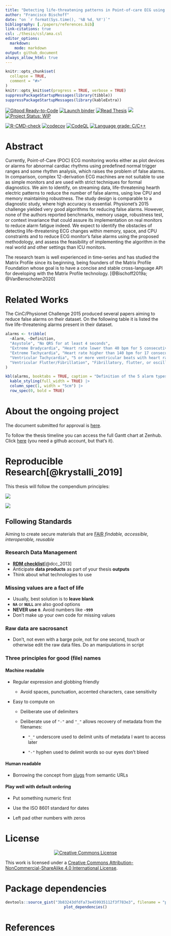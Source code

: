```yaml
---
title: "Detecting life-threatening patterns in Point-of-care ECG using efficient memory and processor power."
author: "Francisco Bischoff"
date: "on `r format(Sys.time(), '%B %d, %Y')`"
bibliography: [./papers/references.bib]
link-citations: true
csl: ./thesis/csl/ama.csl
editor_options:
  markdown:
    mode: markdown
output: github_document
always_allow_html: true
---
```


<!-- README.md is generated from README.Rmd. Please edit that file -->

```r
knitr::opts_chunk$set(
  collapse = TRUE,
  comment = "#>"
)
knitr::opts_knit$set(progress = TRUE, verbose = TRUE)
suppressPackageStartupMessages(library(tibble))
suppressPackageStartupMessages(library(kableExtra))
```

<!-- badges: start -->

[![Gitpod Ready-to-Code](https://img.shields.io/badge/Gitpod-Ready--to--Code-blue?logo=gitpod)](https://gitpod.io/#https://github.com/franzbischoff/false.alarm/tree/develop) [![Launch binder](https://mybinder.org/badge_logo.svg)](https://mybinder.org/v2/gh/franzbischoff/false.alarm/master?urlpath=rstudio)
[![Read Thesis](https://img.shields.io/badge/read-thesis__down-brightgreen)](https://franzbischoff.github.io/false.alarm/)
[![](https://zenodo.org/badge/261530912.svg)](https://zenodo.org/badge/latestdoi/261530912)
[![Project Status: WIP](https://www.repostatus.org/badges/latest/wip.svg)](https://www.repostatus.org/#wip)


[![R-CMD-check](https://github.com/franzbischoff/false.alarm/actions/workflows/R-CMD-check.yaml/badge.svg)](https://github.com/franzbischoff/false.alarm/actions/workflows/R-CMD-check.yaml)
[![codecov](https://codecov.io/gh/franzbischoff/false.alarm/branch/develop/graph/badge.svg?token=w7AmbwhNvn)](https://codecov.io/gh/franzbischoff/false.alarm)
[![CodeQL](https://github.com/franzbischoff/false.alarm/actions/workflows/codeql-analysis.yaml/badge.svg?branch=master)](https://github.com/github/codeql-action/)
[![Language grade: C/C++](https://img.shields.io/lgtm/grade/cpp/g/franzbischoff/false.alarm.svg?logo=lgtm&logoWidth=18)](https://lgtm.com/projects/g/franzbischoff/false.alarm/context:cpp)


<!-- badges: end -->

# Abstract

Currently, Point-of-Care (POC) ECG monitoring works either as plot devices or alarms for abnormal cardiac rhythms using
predefined normal trigger ranges and some rhythm analysis, which raises the problem of false alarms. In comparison,
complex 12-derivation ECG machines are not suitable to use as simple monitors and are used with strict techniques for
formal diagnostics. We aim to identify, on streaming data, life-threatening hearth electric patterns to reduce the
number of false alarms, using low CPU and memory maintaining robustness. The study design is comparable to a diagnostic
study, where high accuracy is essential. Physionet's 2015 challenge yielded very good algorithms for reducing false
alarms. However, none of the authors reported benchmarks, memory usage, robustness test, or context invariance that
could assure its implementation on real monitors to reduce alarm fatigue indeed. We expect to identify the obstacles of
detecting life-threatening ECG changes within memory, space, and CPU constraints and to reduce ECG monitor's false
alarms using the proposed methodology, and assess the feasibility of implementing the algorithm in the real world and
other settings than ICU monitors.

The research team is well experienced in time-series and has studied the Matrix Profile since its beginning, being
founders of the Matrix Profile Foundation whose goal is to have a concise and stable cross-language API for developing
with the Matrix Profile technology. [@Bischoff2019a; @VanBenschoten2020]

# Related Works

The CinC/Physionet Challenge 2015 produced several papers aiming to reduce false alarms on their dataset. On the
following table it is listed the five life-threatening alarms present in their dataset.

```r
alarms <- tribble(
  ~Alarm, ~Definition,
  "Asystole", "No QRS for at least 4 seconds",
  "Extreme Bradycardia", "Heart rate lower than 40 bpm for 5 consecutive beats",
  "Extreme Tachycardia", "Heart rate higher than 140 bpm for 17 consecutive beats",
  "Ventricular Tachycardia", "5 or more ventricular beats with heart rate higher than 100 bpm",
  "Ventricular Flutter/Fibrillation", "Fibrillatory, flutter, or oscillatory waveform for at least 4 seconds"
)

kbl(alarms, booktabs = TRUE, caption = "Definition of the 5 alarm types used in CinC/Physionet Challenge 2015 challenge.", align = "ll") |>
  kable_styling(full_width = TRUE) |>
  column_spec(1, width = "5cm") |>
  row_spec(0, bold = TRUE)
```

# About the ongoing project

The document submitted for approval is
[here](https://github.com/franzbischoff/false.alarm/blob/master/protocol/Protocol.pdf).

To follow the thesis timeline you can access the full Gantt chart at Zenhub. Click
[here](https://app.zenhub.com/workspaces/phd-thesis-5eb2ce34f5f30b3aed0a35af/roadmap) (you need a github account, but
that's it).

# Reproducible Research[@krystalli_2019]

This thesis will follow the compendium principles:

![](docs/figure/compendium_principles.png)

![](docs/figure/compendium_principles2.png)

## Following Standards

Aiming to create secure materials that are [FAIR](https://www.nature.com/articles/sdata201618) *findable, accessible,
interoperable, reusable*

### Research Data Management

-   [**RDM
    checklist**](http://www.dcc.ac.uk/sites/default/files/documents/resource/DMP/DMP_Checklist_2013.pdf)[@dcc_2013]
-   Anticipate **data products** as part of your thesis **outputs**
-   Think about what technologies to use

### Missing values are a fact of life

-   Usually, best solution is to **leave blank**
-   **`NA`** or **`NULL`** are also good options
-   **NEVER use `0`**. Avoid numbers like **`-999`**
-   Don't make up your own code for missing values

### Raw data are sacrosanct

-   Don't, not even with a barge pole, not for one second, touch or otherwise edit the raw data files. Do an
    manipulations in script

### Three principles for good (file) names

#### Machine readable

-   Regular expression and globbing friendly

    -   Avoid spaces, punctuation, accented characters, case sensitivity

-   Easy to compute on

    -   Deliberate use of delimiters

    -   Deliberate use of `"-"` and `"_"` allows recovery of metadata from the filenames:

        -   `"_"` underscore used to delimit units of metadata I want to access later

        -   `"-"` hyphen used to delimit words so our eyes don't bleed

#### Human readable

-   Borrowing the concept from [slugs](https://en.wikipedia.org/wiki/Clean_URL#Slug) from semantic URLs

#### Play well with default ordering

-   Put something numeric first

-   Use the ISO 8601 standard for dates

-   Left pad other numbers with zeros

# License

<center>

[![Creative Commons
License](https://i.creativecommons.org/l/by-nc-sa/4.0/88x31.png)](https://creativecommons.org/licenses/by-nc-sa/4.0/)

</center>

This work is licensed under a [Creative Commons Attribution-NonCommercial-ShareAlike 4.0 International
License](https://creativecommons.org/licenses/by-nc-sa/4.0/).

# Package dependencies

<center>

```r
devtools::source_gist("3b83243dfdfa73e459935112f3f783e3", filename = "plot_dependencies.R", sha1 = "a0ff78da8ddf58a4129abb89498abb90ca91738b", quiet = TRUE)
plot_dependencies()
```

</center>

# References
